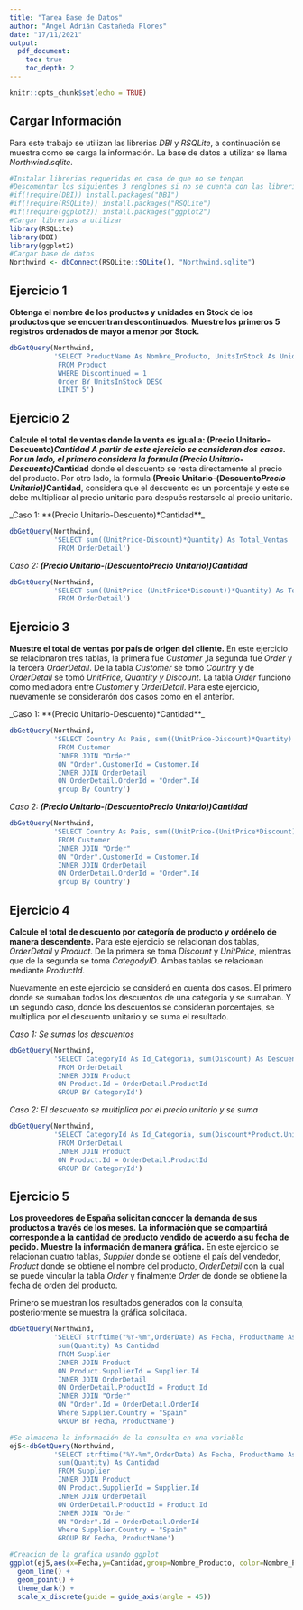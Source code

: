 ---
title: "Tarea Base de Datos"
author: "Angel Adrián Castañeda Flores"
date: "17/11/2021"
output: 
  pdf_document:
    toc: true
    toc_depth: 2
---

```{r setup, include=FALSE}
knitr::opts_chunk$set(echo = TRUE)
```
\newpage
## Cargar Información

Para este trabajo se utilizan las librerias _DBI_ y _RSQLite_, a continuación se muestra como se carga la información. La base de datos a utilizar se llama _Northwind.sqlite_.

```{r cargarSQL, echo = TRUE, warning=FALSE}
#Instalar librerias requeridas en caso de que no se tengan
#Descomentar los siguientes 3 renglones si no se cuenta con las librerias
#if(!require(DBI)) install.packages("DBI")
#if(!require(RSQLite)) install.packages("RSQLite")
#if(!require(ggplot2)) install.packages("ggplot2")
#Cargar librerias a utilizar
library(RSQLite)
library(DBI)
library(ggplot2)
#Cargar base de datos
Northwind <- dbConnect(RSQLite::SQLite(), "Northwind.sqlite")
```
\newpage
## Ejercicio 1

**Obtenga el nombre de los productos y unidades en Stock de los productos que se encuentran descontinuados.** 
**Muestre los primeros 5 registros ordenados de mayor a menor por Stock.**

```{r consulta1, echo=TRUE}
dbGetQuery(Northwind, 
           'SELECT ProductName As Nombre_Producto, UnitsInStock As Unidades_Stock
            FROM Product
            WHERE Discontinued = 1
            Order BY UnitsInStock DESC
            LIMIT 5')
```

## Ejercicio 2

**Calcule el total de ventas donde la venta es igual a: (Precio Unitario-Descuento)*Cantidad**
A partir de este ejercicio se consideran dos casos. Por un lado, el primero considera la formula **(Precio Unitario-Descuento)*Cantidad** donde el descuento se resta directamente al precio del producto. Por otro lado, la formula **(Precio Unitario-(Descuento*Precio Unitario))*Cantidad**, considera que el descuento es un porcentaje y este se debe multiplicar al precio unitario para después restarselo al precio unitario.

_Caso 1: **(Precio Unitario-Descuento)*Cantidad**_

```{r consulta2a, echo=TRUE}
dbGetQuery(Northwind,
           'SELECT sum((UnitPrice-Discount)*Quantity) As Total_Ventas
            FROM OrderDetail')
```

_Caso 2: **(Precio Unitario-(Descuento*Precio Unitario))*Cantidad**_

```{r consulta2b, echo=TRUE}
dbGetQuery(Northwind,
           'SELECT sum((UnitPrice-(UnitPrice*Discount))*Quantity) As Total_Ventas
            FROM OrderDetail')
```
\newpage

## Ejercicio 3

**Muestre el total de ventas por país de origen del cliente.**
En este ejercicio se relacionaron tres tablas, la primera fue _Customer_ ,la segunda fue _Order_ y la tercera _OrderDetail_.
De la tabla _Customer_ se tomó _Country_ y de _OrderDetail_ se tomó _UnitPrice, Quantity y Discount_.
La tabla _Order_ funcionó como mediadora entre _Customer_ y _OrderDetail_.
Para este ejercicio, nuevamente se considerarón dos casos como en el anterior.

_Caso 1: **(Precio Unitario-Descuento)*Cantidad**_

```{r consulta3a, echo=TRUE}
dbGetQuery(Northwind,
           'SELECT Country As Pais, sum((UnitPrice-Discount)*Quantity) As Total_Ventas
            FROM Customer
            INNER JOIN "Order"
            ON "Order".CustomerId = Customer.Id
            INNER JOIN OrderDetail
            ON OrderDetail.OrderId = "Order".Id
            group By Country')
```

_Caso 2: **(Precio Unitario-(Descuento*Precio Unitario))*Cantidad**_

```{r consulta3b, echo=TRUE}
dbGetQuery(Northwind,
           'SELECT Country As Pais, sum((UnitPrice-(UnitPrice*Discount))*Quantity) As Total_Ventas
            FROM Customer
            INNER JOIN "Order"
            ON "Order".CustomerId = Customer.Id
            INNER JOIN OrderDetail
            ON OrderDetail.OrderId = "Order".Id
            group By Country')
```
\newpage

## Ejercicio 4

**Calcule el total de descuento por categoría de producto y ordénelo de manera descendente.**
Para este ejercicio se relacionan dos tablas, _OrderDetail_ y _Product_. De la primera se toma _Discount_ y _UnitPrice_, mientras que de la segunda se toma _CategodyID_.
Ambas tablas se relacionan mediante _ProductId_.

Nuevamente en este ejercicio se consideró en cuenta dos casos. El primero donde se sumaban todos los descuentos de una categoria y se sumaban. Y un segundo caso, donde los descuentos se consideran porcentajes, se multiplica por el descuento unitario y se suma el resultado.

_Caso 1: Se sumas los descuentos_

```{r consulta4a, echo=TRUE}
dbGetQuery(Northwind,
           'SELECT CategoryId As Id_Categoria, sum(Discount) As Descuento_Total
            FROM OrderDetail
            INNER JOIN Product
            ON Product.Id = OrderDetail.ProductId
            GROUP BY CategoryId')
```

_Caso 2: El descuento se multiplica por el precio unitario y se suma_

```{r consulta4b, echo=TRUE}
dbGetQuery(Northwind,
           'SELECT CategoryId As Id_Categoria, sum(Discount*Product.UnitPrice) As Descuento_Total
            FROM OrderDetail
            INNER JOIN Product
            ON Product.Id = OrderDetail.ProductId
            GROUP BY CategoryId')
```

\newpage

## Ejercicio 5

**Los proveedores de España solicitan conocer la demanda de sus productos a través de los meses.**
**La información que se compartirá corresponde a la cantidad de producto vendido de acuerdo a su fecha de pedido.** 
**Muestre la información de manera gráfica.**
En este ejercicio se relacionan cuatro tablas, _Supplier_ donde se obtiene el país del vendedor, _Product_ donde se obtiene el nombre del producto, _OrderDetail_ con la cual se puede vincular la tabla _Order_ y finalmente _Order_ de donde se obtiene la fecha de orden del producto.

Primero se muestran los resultados generados con la consulta, posteriormente se muestra la gráfica solicitada.

```{r consulta5a, echo=TRUE}
dbGetQuery(Northwind,
           'SELECT strftime("%Y-%m",OrderDate) As Fecha, ProductName As Nombre_Producto, 
            sum(Quantity) As Cantidad
            FROM Supplier
            INNER JOIN Product
            ON Product.SupplierId = Supplier.Id
            INNER JOIN OrderDetail
            ON OrderDetail.ProductId = Product.Id
            INNER JOIN "Order"
            ON "Order".Id = OrderDetail.OrderId
            Where Supplier.Country = "Spain"
            GROUP BY Fecha, ProductName')
```

```{r consulta5b, echo=TRUE}
#Se almacena la información de la consulta en una variable
ej5<-dbGetQuery(Northwind,
           'SELECT strftime("%Y-%m",OrderDate) As Fecha, ProductName As Nombre_Producto, 
            sum(Quantity) As Cantidad
            FROM Supplier
            INNER JOIN Product
            ON Product.SupplierId = Supplier.Id
            INNER JOIN OrderDetail
            ON OrderDetail.ProductId = Product.Id
            INNER JOIN "Order"
            ON "Order".Id = OrderDetail.OrderId
            Where Supplier.Country = "Spain"
            GROUP BY Fecha, ProductName')
```

```{r consulta5c, echo=TRUE}
#Creacion de la grafica usando ggplot
ggplot(ej5,aes(x=Fecha,y=Cantidad,group=Nombre_Producto, color=Nombre_Producto))+
  geom_line() +
  geom_point() + 
  theme_dark() + 
  scale_x_discrete(guide = guide_axis(angle = 45))
```
